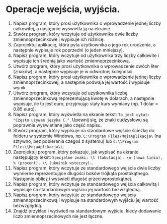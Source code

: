 # Operacje wejścia, wyjścia.

1.  Napisz program, który prosi użytkownika o wprowadzenie jednej liczby całkowitej, a następnie wyświetla ją na ekranie.
2.  Stwórz program, który wczytuje od użytkownika dwie liczby zmiennoprzecinkowe i wypisuje ich różnicę.
3.  Zaprojektuj aplikację, która pyta użytkownika o jego rok urodzenia, a następnie wypisuje rok poprzedni (o jeden mniejszy).
4.  Napisz program, który wczytuje od użytkownika trzy liczby całkowite i wypisuje ich średnią jako wartość zmiennoprzecinkową.
5.  Utwórz program, który prosi użytkownika o wprowadzenie dwóch liter (znaków), a następnie wypisuje je w odwrotnej kolejności.
6.  Napisz program, który prosi użytkownika o wprowadzenie jednej liczby zmiennoprzecinkowej, a następnie podwaja jej wartość i wypisuje wynik.
7.  Utwórz program, który wczytuje od użytkownika liczbę zmiennoprzecinkową reprezentującą kwotę w dolarach, a następnie wypisuje, ile to jest euro, przyjmując stały kurs wymiany (np. 1 dolar = 0.85 euro).
8.  Napisz program, który wyświetla na ekranie tekst: `To jest cytat: "Często używam języka C."`. Upewnij się, że znaki cudzysłowu są poprawnie wyświetlane jako część napisu.
9.  Stwórz program, który wypisuje na standardowe wyjście ścieżkę do folderu w systemie Windows, np. `C:\Program Files\MojaAplikacja\` (na sztywno, bez pobierania czegoś z systemu) lub `C:\\Program Files\\MojaAplikacja\\`.
10. Zaprojektuj program, który pokazuje, jak wypisać na ekranie następujący tekst: `Specjalne znaki: \t (tabulacja), \n (nowa linia), % (procent), \\ (ukośnik wsteczny).`.
11. Napisz program, który wczytuje ze standardowego wejścia dwie liczby wymierne reprezentujące długości boków trójkąta prostokątnego. Następnie oblicz i wyświetl długość przeciwprostokątnej.
12. Napisz program, który wczytuje ze standardowego wejścia całkowitą i wypisuje na standardowym wyjściu jej wartość bezwzględną.
13. Napisz program, który wczytuje ze standardowego wejścia zmiennoprzecinkową i wypisuje na standardowym wyjściu jej wartość bezwzględną.
14. Znajdź przykład i wyświetl na standardowym wyjściu, kiedy dodawanie liczb zmiennoprzecinowych nie jest łączne.

